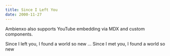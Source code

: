 ```yaml
---
title: Since I Left You
date: 2000-11-27
---
```


Ambienxo also supports YouTube embedding via MDX and custom components.


<Youtube url='https://www.youtube.com/embed/wpqm-05R2Jk' />

Since I left you, I found a world so new
...
Since I met you, I found a world so new

